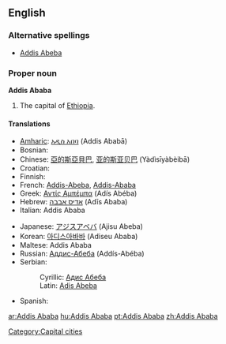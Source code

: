 {{wikipedia}}
==English==

===Alternative spellings===
* [[Addis Abeba]]

===Proper noun===
'''Addis Ababa'''
# The capital of [[Ethiopia]].

====Translations====
{{top}}
* [[Amharic]]: [[አዲስ አበባ]] (Addis Ababā)
* Bosnian: {{t-|bs|Adis Abeba|f}}
* Chinese: [[亞的斯亞貝巴]], [[亚的斯亚贝巴]] (Yàdìsīyàbèibā)
* Croatian: {{t-|hr|Adis Abeba|f}}
* Finnish: {{t-|fi|Addis Abeba}}
* French: [[Addis-Abeba]], [[Addis-Ababa]]
* Greek: [[Αντίς Αμπέμπα]] (Adís Abéba) {{f}}
* Hebrew: [[אדיס אבבה]] (Adīs Ababa)
* Italian: Addis Ababa
{{mid}}
* Japanese: [[アジスアベバ]] (Ajisu Abeba)
* Korean: [[아디스아바바]] (Adiseu Ababa)
* Maltese: Addis Ababa
* Russian: [[Аддис-Абеба]] (Addís-Abéba) {{f}}
* Serbian:
*: Cyrillic: [[Адис Абеба#Serbian|Адис Абеба]] {{f}}
*: Latin: [[Adis Abeba#Serbian|Adis Abeba]] {{f}}
* Spanish: {{t+|es|Addis Abeba|f}}
{{bottom}}

[[Category:Capital cities]]

[[ar:Addis Ababa]]
[[hu:Addis Ababa]]
[[pt:Addis Ababa]]
[[zh:Addis Ababa]]